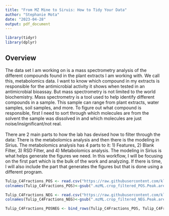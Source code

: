 ```yaml
---
title: "From MZ Mine to Siruis: How to Tidy Your Data"
author: "Stephanie Mota"
date: "2023-04-28"
output: pdf_document
---
```

```r
library(tidyr)
library(dplyr)
```



## Overview
The data set I am working on is a mass spectrometry analysis of the different compounds found in the plant extracts I am working with. We call this, metabolomics data. I want to know which compound in my extracts is responsible for the antimicrobial activity it shows when tested in an antimicrobial bioassay. But mass spectrometry is not limited to the world biochemistry. Mass spectrometry is a tool used to help identify different compounds in a sample. This sample can range from plant extracts, water samples, soil samples, and more. To figure out what compound is responsible, first I need to sort through which molecules are from the solvent the sample was dissolved in and which molecules are just noise/insignificant/not real.
\
\
There are 2 main parts to how the lab has devised how to filter through the data: There is the metabolomics analysis and then there is the modeling in Sirius. The metabolomics analysis has 4 parts to it: 1) Features, 2) Blank Filter, 3) RSD Filter, and 4) Metabolomics analysis. The modeling in Sirius is what helps generate the figures we need. In this workflow, I will be focusing on the first part which is the bulk of the work and analyzing. If there is time, I will also include the part that generates the figures but that is done using a different program.


```r

Tulip_C4Fractions_POS <- read.csv("https://raw.githubusercontent.com/klapierre/UNCG_DataWrangling/MotaStephanie/220713_Tulip_C4Fractions_POS.csv")
colnames(Tulip_C4Fractions_POS)<-gsub(".mzML.crop_filtered_POS.Peak.area","",colnames(Tulip_C4Fractions_POS))

Tulip_C4Fractions_NEG <- read.csv("https://raw.githubusercontent.com/klapierre/UNCG_DataWrangling/MotaStephanie/220713_Tulip_C4Fractions_NEG.csv") 
colnames(Tulip_C4Fractions_NEG)<-gsub(".mzML.crop_filtered_NEG.Peak.area","",colnames(Tulip_C4Fractions_NEG))

Tulip_C4Fractions_POSNEG <- bind_rows(Tulip_C4Fractions_POS, Tulip_C4Fractions_NEG)

```



